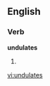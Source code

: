 
==English==

===Verb===
'''undulates'''

# {{third-person singular of|[[undulate]]}}

[[vi:undulates]]